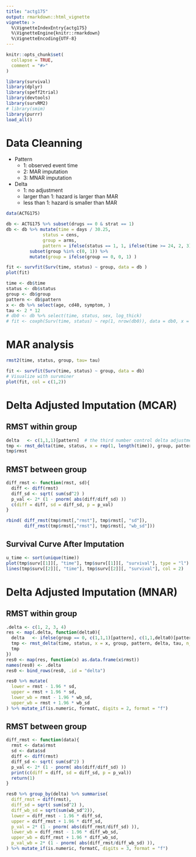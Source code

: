 ```yaml
---
title: "actg175"
output: rmarkdown::html_vignette
vignette: >
  %\VignetteIndexEntry{actg175}
  %\VignetteEngine{knitr::rmarkdown}
  %\VignetteEncoding{UTF-8}
---
```


```r
knitr::opts_chunk$set(
  collapse = TRUE,
  comment = "#>"
)
```

```r
library(survival)
library(dplyr)
library(speff2trial)
library(devtools)
library(survRM2)
# library(smim)
library(purrr)
load_all()
```

# Data Cleanning 

* Pattern
  + 1: observed event time
  + 2: MAR imputation
  + 3: MNAR imputation 

* Delta
  + 1: no adjustment 
  + larger than 1: hazard is larger than MAR
  + less than 1: hazard is smaller than MAR
  
```r
data(ACTG175)

db <- ACTG175 %>% subset(drugs == 0 & strat == 1)
db <- db %>% mutate(time = days / 30.25, 
              status = cens, 
              group = arms, 
              pattern = ifelse(status == 1, 1, ifelse(time >= 24, 2, 3))) %>% 
         subset(group %in% c(0, 1)) %>% 
         mutate(group = ifelse(group == 0, 0, 1) )

fit <- survfit(Surv(time, status) ~ group, data = db )
plot(fit)

time <- db$time
status <- db$status
group <- db$group
pattern <- db$pattern
x <- db %>% select(age, cd40, symptom, )
tau <- 2 * 12
# db0 <- db %>% select(time, status, sex, log_thick)
# fit <- coxph(Surv(time, status) ~ rep(1, nrow(db0)), data = db0, x = TRUE, y = TRUE)
```


# MAR analysis 
```r
rmst2(time, status, group, tau= tau)
```

```r
fit <- survfit(Surv(time, status) ~ group, data = db)
# Visualize with survminer
plot(fit, col = c(1,2))
```

# Delta Adjusted Imputation (MCAR) 

## RMST within group
```r
delta   <- c(1,1,1)[pattern]  # the third number control delta adjustment for MNAR 
tmp <- rmst_delta(time, status, x = rep(1, length(time)), group, pattern, delta, tau, n_mi = 5, n_b = 100, seed = 1234)
tmp$rmst
```

## RMST between group
```r
diff_rmst <- function(rmst, sd){
  diff <- diff(rmst)
  diff_sd <- sqrt( sum(sd^2) )
  p_val <- 2* (1 - pnorm( abs(diff/diff_sd) ))
  c(diff = diff, sd = diff_sd, p = p_val)
}

rbind( diff_rmst(tmp$rmst[,"rmst"], tmp$rmst[, "sd"]), 
       diff_rmst(tmp$rmst[,"rmst"], tmp$rmst[, "wb_sd"]))
```

## Survival Curve After Imputation 
```r
u_time <- sort(unique(time))
plot(tmp$surv[[1]][, "time"], tmp$surv[[1]][, "survival"], type = "l")
lines(tmp$surv[[2]][, "time"], tmp$surv[[2]][, "survival"], col = 2)
```

# Delta Adjusted Imputation (MNAR) 

## RMST within group
```r
.delta <- c(1, 2, 3, 4)
res <- map(.delta, function(delta0){
  delta   <- ifelse(group == 0, c(1,1,1)[pattern], c(1,1,delta0)[pattern])  # the third number control delta adjustment for MNAR 
  tmp <- rmst_delta(time, status, x = x, group, pattern, delta, tau, n_mi = 10, n_b = 100, seed = 111)
  tmp
})
res0 <- map(res, function(x) as.data.frame(x$rmst)) 
names(res0) <- .delta
res0 <- bind_rows(res0, .id = "delta")
```

```r
res0 %>% mutate(
  lower = rmst - 1.96 * sd, 
  upper = rmst + 1.96 * sd,
  lower_wb = rmst - 1.96 * wb_sd,
  upper_wb = rmst + 1.96 * wb_sd
) %>% mutate_if(is.numeric, formatC, digits = 2, format = "f")
```

## RMST between group
```r
diff_rmst <- function(data){
  rmst <- data$rmst
  sd <- data$sd
  diff <- diff(rmst)
  diff_sd <- sqrt( sum(sd^2) )
  p_val <- 2* (1 - pnorm( abs(diff/diff_sd) ))
  print(c(diff = diff, sd = diff_sd, p = p_val))
  return(1)
}

res0 %>% group_by(delta) %>% summarise(
  diff_rmst = diff(rmst), 
  diff_sd = sqrt( sum(sd^2) ), 
  diff_wb_sd = sqrt(sum(wb_sd^2)),
  lower = diff_rmst - 1.96 * diff_sd,
  upper = diff_rmst + 1.96 * diff_sd,
  p_val = 2* (1 - pnorm( abs(diff_rmst/diff_sd) )),
  lower_wb = diff_rmst - 1.96 * diff_wb_sd, 
  upper_wb = diff_rmst + 1.96 * diff_wb_sd,
  p_val_wb = 2* (1 - pnorm( abs(diff_rmst/diff_wb_sd) )),
) %>% mutate_if(is.numeric, formatC, digits = 3, format = "f")
```

